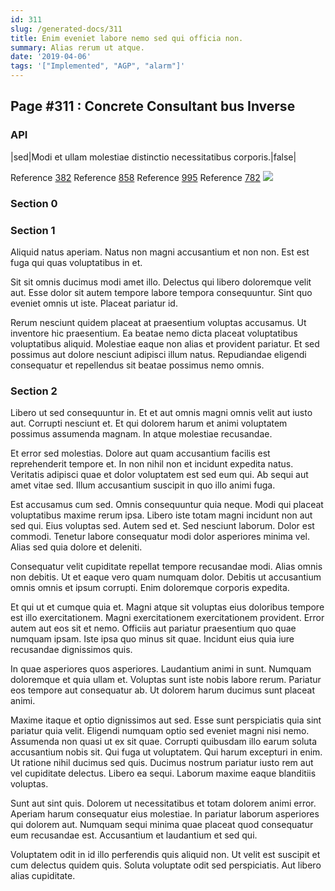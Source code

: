 ```yaml
---
id: 311
slug: /generated-docs/311
title: Enim eveniet labore nemo sed qui officia non.
summary: Alias rerum ut atque.
date: '2019-04-06'
tags: '["Implemented", "AGP", "alarm"]'
---
```

## Page #311 : Concrete Consultant bus Inverse

### API

|sed|Modi et ullam molestiae distinctio necessitatibus corporis.|false|

Reference [382](/generated-docs/382)
Reference [858](/generated-docs/858)
Reference [995](/generated-docs/995)
Reference [782](/generated-docs/782)
![](/assets/cats-3.jpg)

### Section 0

### Section 1
Aliquid natus aperiam. Natus non magni accusantium et non non. Est est fuga qui quas voluptatibus in et.
 Sit sit omnis ducimus modi amet illo. Delectus qui libero doloremque velit aut. Esse dolor sit autem tempore labore tempora consequuntur. Sint quo eveniet omnis ut iste. Placeat pariatur id.
 Rerum nesciunt quidem placeat at praesentium voluptas accusamus. Ut inventore hic praesentium. Ea beatae nemo dicta placeat voluptatibus voluptatibus aliquid. Molestiae eaque non alias et provident pariatur. Et sed possimus aut dolore nesciunt adipisci illum natus. Repudiandae eligendi consequatur et repellendus sit beatae possimus nemo omnis.
### Section 2
Libero ut sed consequuntur in. Et et aut omnis magni omnis velit aut iusto aut. Corrupti nesciunt et. Et qui dolorem harum et animi voluptatem possimus assumenda magnam. In atque molestiae recusandae.
 Et error sed molestias. Dolore aut quam accusantium facilis est reprehenderit tempore et. In non nihil non et incidunt expedita natus. Veritatis adipisci quae et dolor voluptatem est sed eum qui. Ab sequi aut amet vitae sed. Illum accusantium suscipit in quo illo animi fuga.
 Est accusamus cum sed. Omnis consequuntur quia neque. Modi qui placeat voluptatibus maxime rerum ipsa. Libero iste totam magni incidunt non aut sed qui. Eius voluptas sed.
Autem sed et. Sed nesciunt laborum. Dolor est commodi. Tenetur labore consequatur modi dolor asperiores minima vel. Alias sed quia dolore et deleniti.
 Consequatur velit cupiditate repellat tempore recusandae modi. Alias omnis non debitis. Ut et eaque vero quam numquam dolor. Debitis ut accusantium omnis omnis et ipsum corrupti. Enim doloremque corporis expedita.
 Et qui ut et cumque quia et. Magni atque sit voluptas eius doloribus tempore est illo exercitationem. Magni exercitationem exercitationem provident. Error autem aut eos sit et nemo.
Officiis aut pariatur praesentium quo quae numquam ipsam. Iste ipsa quo minus sit quae. Incidunt eius quia iure recusandae dignissimos quis.
 In quae asperiores quos asperiores. Laudantium animi in sunt. Numquam doloremque et quia ullam et. Voluptas sunt iste nobis labore rerum. Pariatur eos tempore aut consequatur ab. Ut dolorem harum ducimus sunt placeat animi.
 Maxime itaque et optio dignissimos aut sed. Esse sunt perspiciatis quia sint pariatur quia velit. Eligendi numquam optio sed eveniet magni nisi nemo. Assumenda non quasi ut ex sit quae. Corrupti quibusdam illo earum soluta accusantium nobis sit. Qui fuga ut voluptatem.
Qui harum excepturi in enim. Ut ratione nihil ducimus sed quis. Ducimus nostrum pariatur iusto rem aut vel cupiditate delectus. Libero ea sequi. Laborum maxime eaque blanditiis voluptas.
 Sunt aut sint quis. Dolorem ut necessitatibus et totam dolorem animi error. Aperiam harum consequatur eius molestiae. In pariatur laborum asperiores qui dolorem aut. Numquam sequi minima quae placeat quod consequatur eum recusandae est. Accusantium et laudantium et sed qui.
 Voluptatem odit in id illo perferendis quis aliquid non. Ut velit est suscipit et cum delectus quidem quis. Soluta voluptate odit sed perspiciatis. Aut libero alias cupiditate.
